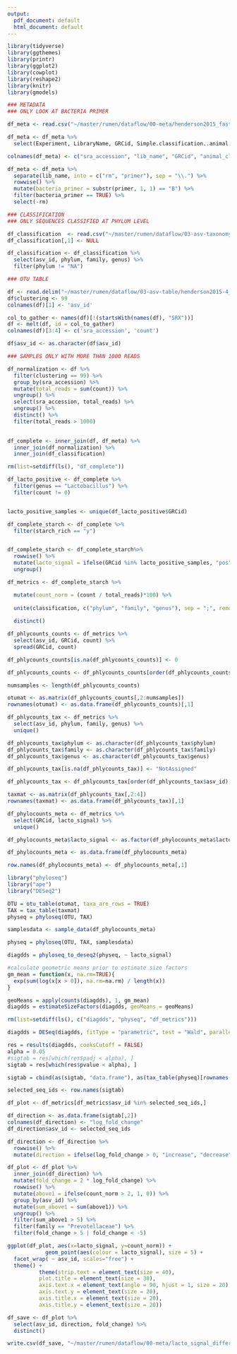 ```yaml
---
output:
  pdf_document: default
  html_document: default
---
```


```r
library(tidyverse)
library(ggthemes)
library(printr)
library(ggplot2)
library(cowplot)
library(reshape2)
library(knitr)
library(gmodels)
```

```r
### METADATA
### ONLY LOOK AT BACTERIA PRIMER

df_meta <- read.csv("~/master/rumen/dataflow/00-meta/henderson2015_fastq.csv")

df_meta <- df_meta %>%
  select(Experiment, LibraryName, GRCid, Simple.classification..animal., Age.classification..animal., Gender..animal., Forage.proportion..diet., Concentrate.proportion..diet., Forage.concentrate.category..diet., Starch.rich..diet., Pectin.rich...diet., Weeks.on.diet..diet.)

colnames(df_meta) <- c("sra_accession", "lib_name", "GRCid", "animal_class", "animal_age", "gender", "forage_proportion", "concentrate_proportion", "diet_category", "starch_rich", "pectin_rich", "week_on_diet")

df_meta <- df_meta %>%
  separate(lib_name, into = c("rm", "primer"), sep = "\\.") %>%
  rowwise() %>%
  mutate(bacteria_primer = substr(primer, 1, 1) == "B") %>%
  filter(bacteria_primer == TRUE) %>%
  select(-rm)
```

```r
### CLASSIFICATION
### ONLY SEQUENCES CLASSIFIED AT PHYLUM LEVEL

df_classification  <- read.csv("~/master/rumen/dataflow/03-asv-taxonomy/henderson2015-20_320-99-rdp.csv")
df_classification[,1] <- NULL

df_classification <- df_classification %>%
  select(asv_id, phylum, family, genus) %>%
  filter(phylum != "NA")
```

```r
### OTU TABLE

df <- read.delim("~/master/rumen/dataflow/03-asv-table/henderson2015-4_194-99.txt", skip = 1, header = TRUE)
df$clustering <- 99
colnames(df)[1] <- 'asv_id'

col_to_gather <- names(df)[!(startsWith(names(df), "SRX"))]
df <- melt(df, id = col_to_gather)
colnames(df)[3:4] <- c('sra_accession', 'count')

df$asv_id <- as.character(df$asv_id)
```

```r
### SAMPLES ONLY WITH MORE THAN 1000 READS

df_normalization <- df %>%
  filter(clustering == 99) %>%
  group_by(sra_accession) %>%
  mutate(total_reads = sum(count)) %>%
  ungroup() %>%
  select(sra_accession, total_reads) %>%
  ungroup() %>%
  distinct() %>%
  filter(total_reads > 1000)
  

df_complete <- inner_join(df, df_meta) %>%
  inner_join(df_normalization) %>%
  inner_join(df_classification)

rm(list=setdiff(ls(), "df_complete"))
```

```r
df_lacto_positive <- df_complete %>%
  filter(genus == "Lactobacillus") %>%
  filter(count != 0)


lacto_positive_samples <- unique(df_lacto_positive$GRCid)

df_complete_starch <- df_complete %>%
  filter(starch_rich == "y") 


df_complete_starch <- df_complete_starch%>%
  rowwise() %>%
  mutate(lacto_signal = ifelse(GRCid %in% lacto_positive_samples, "pos", "neg")) %>%
  ungroup() 
```

```r
df_metrics <- df_complete_starch %>% 

  mutate(count_norm = (count / total_reads)*100) %>%
  
  unite(classification, c("phylum", "family", "genus"), sep = ";", remove = FALSE) %>%
  
  distinct() 
```


```r
df_phlycounts_counts <- df_metrics %>%
  select(asv_id, GRCid, count) %>%
  spread(GRCid, count)

df_phlycounts_counts[is.na(df_phlycounts_counts)] <- 0

df_phlycounts_counts <- df_phlycounts_counts[order(df_phlycounts_counts$asv_id),] 

numsamples <- length(df_phlycounts_counts)

otumat <- as.matrix(df_phlycounts_counts[,2:numsamples])
rownames(otumat) <- as.data.frame(df_phlycounts_counts)[,1]

df_phlycounts_tax <- df_metrics %>%
  select(asv_id, phylum, family, genus) %>%
  unique()

df_phlycounts_tax$phylum <- as.character(df_phlycounts_tax$phylum)
df_phlycounts_tax$family <- as.character(df_phlycounts_tax$family)
df_phlycounts_tax$genus <- as.character(df_phlycounts_tax$genus)

df_phlycounts_tax[is.na(df_phlycounts_tax)] <- "NotAssigned"

df_phlycounts_tax <- df_phlycounts_tax[order(df_phlycounts_tax$asv_id),] 

taxmat <- as.matrix(df_phlycounts_tax[,2:4])
rownames(taxmat) <- as.data.frame(df_phlycounts_tax)[,1]

df_phylocounts_meta <- df_metrics %>% 
  select(GRCid, lacto_signal) %>%
  unique() 

df_phylocounts_meta$lacto_signal <- as.factor(df_phylocounts_meta$lacto_signal)

df_phylocounts_meta <- as.data.frame(df_phylocounts_meta)

row.names(df_phylocounts_meta) <- df_phylocounts_meta[,1]
```


```r
library("phyloseq")
library("ape")
library("DESeq2")

OTU = otu_table(otumat, taxa_are_rows = TRUE)
TAX = tax_table(taxmat)
physeq = phyloseq(OTU, TAX)

samplesdata <- sample_data(df_phylocounts_meta)

physeq = phyloseq(OTU, TAX, samplesdata)

diagdds = phyloseq_to_deseq2(physeq, ~ lacto_signal)

#calculate geometric means prior to estimate size factors
gm_mean = function(x, na.rm=TRUE){
  exp(sum(log(x[x > 0]), na.rm=na.rm) / length(x))
}

geoMeans = apply(counts(diagdds), 1, gm_mean)
diagdds = estimateSizeFactors(diagdds, geoMeans = geoMeans)

rm(list=setdiff(ls(), c("diagdds", "physeq", "df_metrics")))

diagdds = DESeq(diagdds, fitType = "parametric", test = "Wald", parallel=TRUE)

res = results(diagdds, cooksCutoff = FALSE)
alpha = 0.05
#sigtab = res[which(res$padj < alpha), ]
sigtab = res[which(res$pvalue < alpha), ]

sigtab = cbind(as(sigtab, "data.frame"), as(tax_table(physeq)[rownames(sigtab), ], "matrix")) 

selected_seq_ids <- row.names(sigtab)

df_plot <- df_metrics[df_metrics$asv_id %in% selected_seq_ids,]

df_direction <- as.data.frame(sigtab[,2]) 
colnames(df_direction) <- "log_fold_change"
df_direction$asv_id <- selected_seq_ids

df_direction <- df_direction %>%
  rowwise() %>%
  mutate(direction = ifelse(log_fold_change > 0, "increase", "decrease"))

df_plot <- df_plot %>% 
  inner_join(df_direction) %>% 
  mutate(fold_change = 2 * log_fold_change) %>%
  rowwise() %>%
  mutate(above1 = ifelse(count_norm > 2, 1, 0)) %>%
  group_by(asv_id) %>%
  mutate(sum_above1 = sum(above1)) %>%
  ungroup() %>%
  filter(sum_above1 > 5) %>%
  filter(family == "Prevotellaceae") %>%
  filter(fold_change > 5 | fold_change < -5)
```

\newpage

```r
ggplot(df_plot, aes(x=lacto_signal, y=count_norm)) + 
            geom_point(aes(colour = lacto_signal), size = 5) + 
  facet_wrap( ~ asv_id, scales="free") +
  theme() +
          theme(strip.text = element_text(size = 40),
          plot.title = element_text(size = 30),
          axis.text.x = element_text(angle = 90, hjust = 1, size = 20),
          axis.text.y = element_text(size = 20),
          axis.title.x = element_text(size = 20),
          axis.title.y = element_text(size = 20))
```



```r
df_save <- df_plot %>%
  select(asv_id, direction, fold_change) %>%
  distinct() 

write.csv(df_save, "~/master/rumen/dataflow/00-meta/lacto_signal_differential.csv")
```